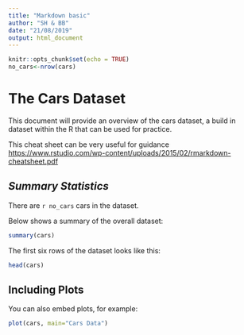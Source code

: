```yaml
---
title: "Markdown basic"
author: "SH & BB"
date: "21/08/2019"
output: html_document
---
```


```r
knitr::opts_chunk$set(echo = TRUE)
no_cars<-nrow(cars)
```

# **The Cars Dataset**

This document will provide an overview of the cars dataset, a build in dataset within the R that can be used for practice.

This cheat sheet can be very useful for guidance <https://www.rstudio.com/wp-content/uploads/2015/02/rmarkdown-cheatsheet.pdf>

## *Summary Statistics*

There are `r no_cars` cars in the dataset.

Below shows a summary of the overall dataset:

```r
summary(cars)
```

The first six rows of the dataset looks like this:

```r
head(cars)
```


## Including Plots

You can also embed plots, for example:

```r
plot(cars, main="Cars Data")
```

